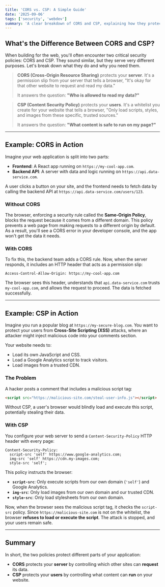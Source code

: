 ```yaml
---
title: 'CORS vs. CSP: A Simple Guide'
date: '2025-09-06'
tags: ['security', 'webdev']
summary: 'A clear breakdown of CORS and CSP, explaining how they protect your server and users with practical examples.'
---
```


## What's the Difference Between CORS and CSP?

When building for the web, you'll often encounter two critical security policies: CORS and CSP. They sound similar, but they serve very different purposes. Let's break down what they do and why you need them.

> **CORS (Cross-Origin Resource Sharing)** protects your **server**. It's a permission slip from your server that tells a browser, "It's okay for that other website to request and read my data."
>
> It answers the question: **"Who is allowed to read my data?"**

> **CSP (Content Security Policy)** protects your **users**. It's a whitelist you create for your website that tells a browser, "Only load scripts, styles, and images from these specific, trusted sources."
>
> It answers the question: **"What content is safe to run on my page?"**

---

## Example: CORS in Action

Imagine your web application is split into two parts:

-   **Frontend**: A React app running on `https://my-cool-app.com`.
-   **Backend API**: A server with data and logic running on `https://api.data-service.com`.

A user clicks a button on your site, and the frontend needs to fetch data by calling the backend API at `https://api.data-service.com/users/123`.

### Without CORS

The browser, enforcing a security rule called the **Same-Origin Policy**, blocks the request because it comes from a different domain. This policy prevents a web page from making requests to a different origin by default. As a result, you'll see a CORS error in your developer console, and the app won't get the data it needs.

### With CORS

To fix this, the backend team adds a CORS rule. Now, when the server responds, it includes an HTTP header that acts as a permission slip:

```http
Access-Control-Allow-Origin: https://my-cool-app.com
```

The browser sees this header, understands that `api.data-service.com` trusts `my-cool-app.com`, and allows the request to proceed. The data is fetched successfully.

---

## Example: CSP in Action

Imagine you run a popular blog at `https://my-secure-blog.com`. You want to protect your users from **Cross-Site Scripting (XSS)** attacks, where an attacker might inject malicious code into your comments section.

Your website needs to:

-   Load its own JavaScript and CSS.
-   Load a Google Analytics script to track visitors.
-   Load images from a trusted CDN.

### The Problem

A hacker posts a comment that includes a malicious script tag:

```html
<script src="https://malicious-site.com/steal-user-info.js"></script>
```

Without CSP, a user's browser would blindly load and execute this script, potentially stealing their data.

### With CSP

You configure your web server to send a `Content-Security-Policy` HTTP header with every page:

```http
Content-Security-Policy:
  script-src 'self' https://www.google-analytics.com;
  img-src 'self' https://cdn.my-images.com;
  style-src 'self';
```

This policy instructs the browser:
-   **`script-src`**: Only execute scripts from our own domain (`'self'`) and Google Analytics.
-   **`img-src`**: Only load images from our own domain and our trusted CDN.
-   **`style-src`**: Only load stylesheets from our own domain.

Now, when the browser sees the malicious script tag, it checks the `script-src` policy. Since `https://malicious-site.com` is not on the whitelist, the browser **refuses to load or execute the script**. The attack is stopped, and your users remain safe.

---

## Summary

In short, the two policies protect different parts of your application:

-   **CORS** protects your **server** by controlling which other sites can **request** its data.
-   **CSP** protects your **users** by controlling what content can **run** on your website.
